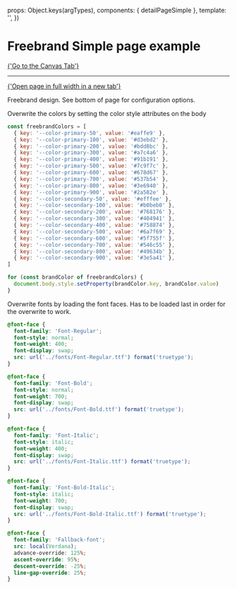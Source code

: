 
<Meta of={FreebrandPageSimpleStories} />

  props: Object.keys(argTypes),
  components: { detailPageSimple },
  template: '<detailPageSimple :isFreebrand="true" />',
})

# Freebrand Simple page example

<a href="?path=/story/pages-freebrand-detail-page-simple--example">
  {'Go to the Canvas Tab'}
</a>

---

<a href="?id=pages-freebrand-detail-page-simple--example" target="_blank">
  {'Open page in full width in a new tab'}
</a>

Freebrand design. See bottom of page for configuration options.

<Canvas>
  <Story of={FreebrandPageSimpleStories.Example} />
</Canvas>

Overwrite the colors by setting the color style attributes on the body

```javascript
const freebrandColors = [
  { key: '--color-primary-50', value: '#eaffe9' },
  { key: '--color-primary-100', value: '#d3ebd2' },
  { key: '--color-primary-200', value: '#bdd8bc' },
  { key: '--color-primary-300', value: '#a7c4a6' },
  { key: '--color-primary-400', value: '#91b191' },
  { key: '--color-primary-500', value: '#7c9f7c' },
  { key: '--color-primary-600', value: '#678d67' },
  { key: '--color-primary-700', value: '#537b54' },
  { key: '--color-primary-800', value: '#3e6940' },
  { key: '--color-primary-900', value: '#2a582e' },
  { key: '--color-secondary-50', value: '#efffee' },
  { key: '--color-secondary-100', value: '#b0beb0' },
  { key: '--color-secondary-200', value: '#768176' },
  { key: '--color-secondary-300', value: '#404941' },
  { key: '--color-secondary-400', value: '#758874' },
  { key: '--color-secondary-500', value: '#6a7f69' },
  { key: '--color-secondary-600', value: '#5f755f' },
  { key: '--color-secondary-700', value: '#546c55' },
  { key: '--color-secondary-800', value: '#49634b' },
  { key: '--color-secondary-900', value: '#3e5a41' },
]

for (const brandColor of freebrandColors) {
  document.body.style.setProperty(brandColor.key, brandColor.value)
}
```

Overwrite fonts by loading the font faces. Has to be loaded last in order for the overwrite to work.

```css
@font-face {
  font-family: 'Font-Regular';
  font-style: normal;
  font-weight: 400;
  font-display: swap;
  src: url('../fonts/Font-Regular.ttf') format('truetype');
}

@font-face {
  font-family: 'Font-Bold';
  font-style: normal;
  font-weight: 700;
  font-display: swap;
  src: url('../fonts/Font-Bold.ttf') format('truetype');
}

@font-face {
  font-family: 'Font-Italic';
  font-style: italic;
  font-weight: 400;
  font-display: swap;
  src: url('../fonts/Font-Italic.ttf') format('truetype');
}

@font-face {
  font-family: 'Font-Bold-Italic';
  font-style: italic;
  font-weight: 700;
  font-display: swap;
  src: url('../fonts/Font-Bold-Italic.ttf') format('truetype');
}

@font-face {
  font-family: 'Fallback-font';
  src: local(Verdana);
  advance-override: 125%;
  ascent-override: 95%;
  descent-override: -25%;
  line-gap-override: 25%;
}
```

